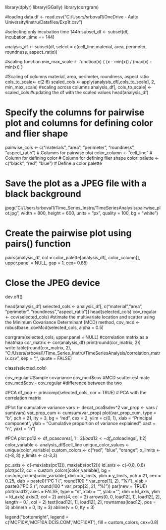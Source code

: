 library(dplyr)
library(GGally)
library(corrgram)


#loading data
df <- read.csv("C:/Users/srboval1/OneDrive - Aalto University/Instru/Datafiles/Exp1t.csv")

#selecting only incubation time 144h
subset_df <- subset(df, incubation_time == 144)

analysis_df <- subset(df, select = c(cell_line,material, area, perimeter, roundness, aspect_ratio))

#scaling function
min_max_scale <- function(x) {
  (x - min(x)) / (max(x) - min(x))
}

#Scaling of columns material, area, perimeter, roundness, aspect ratio
cols_to_scale<- c(2:6) 
scaled_cols <- apply(analysis_df[,cols_to_scale], 2, min_max_scale) #scaling across columns
analysis_df[, cols_to_scale] <- scaled_cols #updating the df with the scaled values
head(analysis_df)


# Specify the columns for pairwise plot and columns for defining color and flier shape
pairwise_cols <- c("materials", "area", "perimeter", "roundness", "aspect_ratio")  # Columns for pairwise plot
color_column <- "cell_line"  # Column for defining color
# Column for defining flier shape
color_palette <- c("black", "red", "blue")  # Define a color palette

# Save the plot as a JPEG file with a black background
jpeg("C:/Users/srboval1/Time_Series_Instru/TimeSeriesAnalysis/pairwise_plot.jpg", 
     width = 800, height = 600, units = "px", quality = 100, bg = "white")

# Create the pairwise plot using pairs() function
pairs(analysis_df, 
      col = color_palette[analysis_df[, color_column]],
      upper.panel = NULL, gap = 1, cex= 0.85)

# Close the JPEG device
dev.off()

head(analysis_df)
selected_cols <- analysis_df[, c("material","area", "perimeter", "roundness","aspect_ratio")]
head(selected_cols)
cov_regular <- cov(selected_cols)
#stimate the multivariate location and scatter using the Minimum Covariance Determinant (MCD) method,
cov_mcd <- robustbase::covMcd(selected_cols, alpha = 0.5)


corrgram(selected_cols, upper.panel = NULL) #correlation matrix as a heatmap
cor_matrix <- cor(analysis_df)
print(round(cor_matrix, 2))
write.table(round(cor_matrix, 2), "C:/Users/srboval1/Time_Series_Instru/TimeSeriesAnalysis/correlation_matrix.csv", sep = ",", quote = FALSE)


class(selected_cols)

cov_regular #Sample covariance
cov_mcd$cov #MCD scatter estimate
cov_mcd$cov - cov_regular #difference between the two




#PCA
df_pca <- princomp(selected_cols, cor = TRUE) # PCA with the correlation matrix

#Plot for cumulative variance
vars <- decat_pca$sdev^2
var_prop <- vars / sum(vars)
var_prop_cum <- cumsum(var_prop)
plot(var_prop_cum, type = "b", pch = 21, lty = 3, bg = "red", cex = 2,
ylim = c(0, 1), xlab = "Principal component",
ylab = "Cumulative proportion of variance explained",
xaxt = "n", yaxt = "n")



#PCA plot
pc12 <- df_pca$scores[, 1:2]
load12 <- df_pca$loadings[, 1:2]
color_variable <- analysis_df$cell_line
unique_color_values <- unique(color_variable)
custom_colors <- c("red", "blue", "orange")
x_limits <- c(-8, 8)
y_limits <- c(-3,3) 

pc_axis <- c(-max(abs(pc12)), max(abs(pc12)))
ld_axis <- c(-0.8, 0.8)
plot(pc12, col = custom_colors[color_variable], bg = custom_colors[color_variable],xlim = x_limits, ylim = y_limits, pch = 21, cex = 0.25,
xlab = paste0("PC 1 (", round(100 * var_prop[1], 2), "%)"),
ylab = paste0("PC 2 (", round(100 * var_prop[2], 2), "%)"))
par(new = TRUE)
plot(load12, axes = FALSE, type = "n", xlab = "", ylab = "", xlim = ld_axis,
ylim = ld_axis)
axis(3, col = 2)
axis(4, col = 2)
arrows(0, 0, load12[, 1], load12[, 2], length = 0.1, col = 2)
text(load12[, 1], load12[, 2], rownames(load12), pos = 3)
abline(h = 0, lty = 3)
abline(v = 0, lty = 3)


legend("bottomright", legend = c('MCF10A','MCF10A.DCIS.COM','MCF10AT'), fill = custom_colors, cex=0.8)






